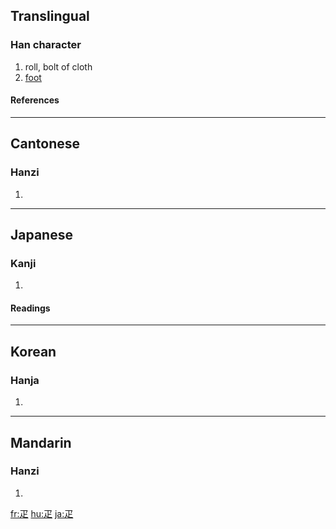 {{see|匹}}

==Translingual==
===Han character===
{{Han char|rn=103|rad=疋|as=00|sn=5|four=1780<sub>1</sub>|canj=弓卜人 (NYO)}}
# roll, bolt of cloth
# [[foot]]
====References====
{{Han ref|kx=0767.160|dkj=21994|dj=1177.180|hdz=42749.010|uh=758B|ud=30091|bh=A5D4|bd=42452}}

----
==Cantonese==
===Hanzi===
{{yue-hanzi|jyut=|y=pat1}}
# {{defn|Cantonese}}

----
==Japanese==
===Kanji===
{{ja-kanji|grade=|rs=疋00}}
# {{defn|Japanese}} 
====Readings====
{{ja-readings|on=[[そ]] (so), [[しょ]] (sho), [[が]] (ga)|kun=[[あし]] (ashi), [[ひき]] (hiki)|nanori=}}

----
==Korean==
===Hanja===
{{ko-hanja|hangeul=[[필]], [[소]]|eumhun=|rv=pil, so|mr=p'il, so|y=phil, so}}
# {{defn|Korean}}

----
==Mandarin==
===Hanzi===
{{cmn-hanzi|pin=[[pǐ]] ([[pi3]])|wg=p'i<sup>3</sup>}}
# {{defn|Mandarin}}

[[fr:疋]]
[[hu:疋]]
[[ja:疋]]